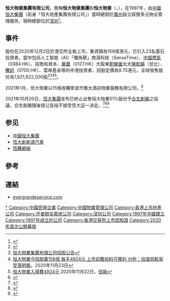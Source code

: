 {{Infobox Company
|company_name = 恒大物業集團有限公司<br>Evergrande Property Services Group Limited
|company_logo =
|company_type = 上市公司 
|market_information = {{hkex|6666}}
|company_slogan = 
|foundation = {{start date and age|1997}}
|location = {{CHN}}[[深圳市|深圳市]][[南山区|南山区]]海德三道航天科技广场A座37层
|key_people =趙長龍（主席及首席執行官）
|industry = 物業管理業
|sales =
|profit = 9.30524億人民幣元（截至2019年12月31日止）
|asset = 73.06903億人民幣元（截至2019年12月31日止）
|revenue = 73.32722億人民幣元（截至2019年12月31日止）
|market_value =951.3億港元（2020年12月2日）
|num_employees = 
|products =在中國內地和全球經營各式各樣多元物业管理服务。
|homepage = [https://www.evergrandeservice.com/ evergrandeservice.com]
}}

'''恒大物業集團有限公司'''，簡稱'''恒大物業集團'''和'''恒大物業'''（'''{{lang-en|Evergrande Property Services Group Limited}}'''，{{hkex|6666}}），在1997年，由[[中國恒大集團|中國恒大集團]]（前身「恒大地產集團有限公司」）當時總部於[[廣州|廣州]]設立經營多元物业管理服务，現時總部位於[[深圳|深圳]]<ref>{{Cite web |url=https://www.evergrandeservice.com/about.aspx?type=3 |title=恒大物業集團有限公司簡介 |access-date=2020-12-03 |archive-date=2021-10-19 |archive-url=https://web.archive.org/web/20211019123133/https://www.evergrandeservice.com/about.aspx?type=3 }}</ref>。

==事件==
股份在2020年12月2日於港交所主板上市。集資額為158億港元，已引入23名基石投資者，當中包括人工智能（AI）「獨角獸」商湯科技（SenseTime）、[[中國燃氣|中國燃氣]]（0384.HK）、招商局資本、[[華置|華置]]（0127.HK）大股東[[劉鑾雄|劉鑾雄]]太太[[陳凱韻|陳凱韻]]（甘比）、[[騰訊|騰訊]]（0700.HK）、雲峰基金等的中港投資者，招股定價為9.75港元，全球發售股份為1,621,622,000股<REF>
{{Cite web |url=https://www1.hkexnews.hk/listedco/listconews/sehk/2020/1123/2020112300010_c.pdf |title=恒大物業集團有限公司招股資料 |access-date=2020-12-03 |archive-date=2021-04-12 |archive-url=https://web.archive.org/web/20210412224537/https://www1.hkexnews.hk/listedco/listconews/sehk/2020/1123/2020112300010_c.pdf }}
</REF><REF>[https://www1.hkexnews.hk/listedco/listconews/sehk/2020/1123/2020112300008_c.pdf 恒大物業集團有限公司招股公告]</REF><REF>[https://news.mingpao.com/pns/%E7%B6%93%E6%BF%9F/article/20201123/s00004/1606070690109/%E6%81%92%E5%A4%A7%E7%89%A9%E6%A5%AD%E4%BB%8A%E6%8B%9B%E8%82%A1%E7%B1%8C158%E5%84%84-%E6%AF%8F%E6%89%8B4924%E5%85%83-%E4%B8%8A%E5%B8%82%E5%89%8D%E6%88%B0%E6%8A%95%E6%96%99%E5%8F%AF%E7%8D%B2%E5%88%A9-%E5%88%86%E6%9E%90-%E4%BC%B0%E5%80%BC%E4%BD%8E%E8%BC%83%E6%98%93%E5%8F%97%E8%90%BD 恒大物業今招股籌158億 每手4924元 上市前戰投料可獲利 分析：估值低較易受落][[明報|明報]]，2020年11月23日</REF><REF>
[https://www2.hkej.com/instantnews/hongkong/article/2641083/%E3%80%90%E6%96%B0%E8%82%A1%E8%BF%BD%E8%B9%A4%E3%80%91%E6%81%92%E5%A4%A7%E7%89%A9%E6%A5%AD%E5%85%A5%E5%A0%B4%E8%B2%BB4924%E5%85%83 恒大物業入場費4924元] {{Wayback|url=https://www2.hkej.com/instantnews/hongkong/article/2641083/%E3%80%90%E6%96%B0%E8%82%A1%E8%BF%BD%E8%B9%A4%E3%80%91%E6%81%92%E5%A4%A7%E7%89%A9%E6%A5%AD%E5%85%A5%E5%A0%B4%E8%B2%BB4924%E5%85%83 |date=20201204213252 }}2020年11月22日，[[信報|信報]]
</REF>。

2021年1月，恆大物業以15億收購寧波市雅太酒店物業服務有限公司。<ref>{{cite news|title=恒大物业收购雅太酒店物业 在管面积规模接近第一梯队|url=https://news.futunn.com/hk/post/8661784?level=1&data_ticket=1621784838801768|accessdate=2021-05-23|date=2021-01-29|archive-date=2021-05-23|archive-url=https://web.archive.org/web/20210523154957/https://news.futunn.com/hk/post/8661784?level=1&data_ticket=1621784838801768|dead-url=no}}</ref>

2021年10月20日，[[恆大集團|恆大集團]]宣布已終止出售恒大物業51%股份予[[合生創展|合生創展]]之協議，合生創展隨後發公告指不接受恆大這一決定。<ref>{{cite news |author1=吳柏緯 |title=合生創展收購恆大物業告吹 恆大股價開盤重挫10% |url=https://www.cna.com.tw/news/acn/202110210057.aspx |accessdate=2021-10-21 |agency=中央社 |date=2021-10-21 |language=zh-TW |archive-date=2021-12-14 |archive-url=https://web.archive.org/web/20211214005345/https://www.cna.com.tw/news/acn/202110210057.aspx }}</ref><ref>{{cite news |author1=王军 |title=恒大自救黄了？合生创展收购恒大物业交易现分歧，恒大：出售恒大物业股份相关协议解除 |url=https://news.stcn.com/sd/202110/t20211021_3780107.html |accessdate=2021-10-21 |work=證券時報網 |date=2021-10-21 |archive-date=2021-10-21 |archive-url=https://web.archive.org/web/20211021224709/https://news.stcn.com/sd/202110/t20211021_3780107.html }}</ref><ref>{{cite web |title=解除╱终止协议 |url=https://doc.irasia.com/listco/hk/evergrande/announcement/ca211020.pdf |website=恒大集团 |accessdate=2021-10-21 |archive-date=2021-11-11 |archive-url=https://web.archive.org/web/20211111013503/https://doc.irasia.com/listco/hk/evergrande/announcement/ca211020.pdf }}</ref>

==参见== 
*[[中國恒大集團|中國恒大集團]]
*[[恆大新能源汽車|恆大新能源汽車]]
*[[恆騰網絡|恆騰網絡]]

==參考==
{{reflist|2}}

==連結==
*[https://www.evergrandeservice.com/ evergrandeservice.com] {{Wayback|url=https://www.evergrandeservice.com/ |date=20220322070340 }}

{{恒大集团}}

[[Category:恆大集團|*]]
[[Category:中國民營企業|Category:中國民營企業]]
[[Category:中國物業管理公司|Category:中國物業管理公司]]
[[Category:香港上市地產公司|Category:香港上市地產公司]]
[[Category:开曼群岛离岸公司|Category:开曼群岛离岸公司]]
[[Category:深圳公司|Category:深圳公司]]
[[Category:1997年中國建立|Category:1997年中國建立]]
[[Category:1997年成立的公司|Category:1997年成立的公司]]
[[Category:香港交易所上市認股證|Category:香港交易所上市認股證]]
[[Category:2020年首次公開募股|Category:2020年首次公開募股]]